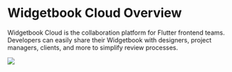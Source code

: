 # Widgetbook Cloud Overview

Widgetbook Cloud is the collaboration platform for Flutter frontend teams. 
Developers can easily share their Widgetbook with designers, project managers, clients, and more to simplify review processes.

<Image src="../assets/WidgetbookCloud.png" zoom />